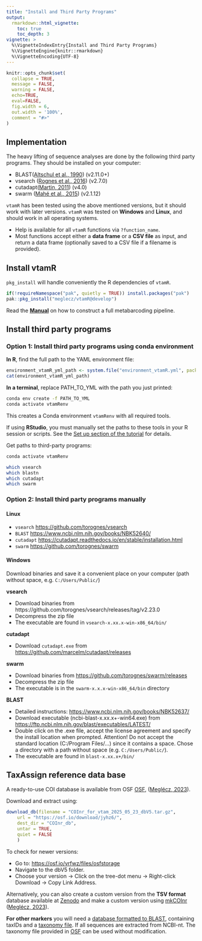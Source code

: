 ```yaml
---
title: "Install and Third Party Programs"
output: 
  rmarkdown::html_vignette:
    toc: true
    toc_depth: 3
vignette: >
  %\VignetteIndexEntry{Install and Third Party Programs}
  %\VignetteEngine{knitr::rmarkdown}
  %\VignetteEncoding{UTF-8}
---
```


```r
knitr::opts_chunk$set(
  collapse = TRUE,
  message = FALSE,
  warning = FALSE,
  echo=TRUE,
  eval=FALSE,
  fig.width = 6,
  out.width = '100%',
  comment = "#>"
)
```

## Implementation

The heavy lifting of sequence analyses are done by the following third party 
programs. They should be installed on your computer:

* BLAST([Altschul et al., 1990](https://pubmed.ncbi.nlm.nih.gov/2231712/)) (v2.11.0+)
* vsearch ([Rognes et al., 2016](https://peerj.com/articles/2584/)) (v2.7.0)
* cutadapt([Martin, 2011](https://journal.embnet.org/index.php/embnetjournal/article/view/200/479)) (v4.0)
* swarm ([Mahé et al., 2015](https://peerj.com/articles/1420/)) (v2.1.12)

`vtamR` has been tested using the above mentioned versions, 
but it should work with later versions.
`vtamR` was tested on **Windows** and **Linux**, and should work in all 
operating systems.

 - Help is available for all `vtamR` functions via `?function_name`.
 - Most functions accept either a **data frame** or a **CSV file** as input, 
 and return a data frame (optionally saved to a CSV file if a filename is provided).


## Install vtamR

`pkg_install` will handle conveniently the R dependencies of `vtamR`. 
```r
if(!requireNamespace("pak", quietly = TRUE)) install.packages("pak")
pak::pkg_install("meglecz/vtamR@develop")
```

Read the **[Manual](https://people.imbe.fr/~emeglecz/vtamR)** 
on how to construct a full metabarcoding pipeline.

## Install third party programs

### Option 1: Install third party programs using conda environment

**In R**, find the full path to the YAML environment file:

```R
environment_vtamR_yml_path <- system.file("environment_vtamR.yml", package = "vtamR")
cat(environment_vtamR_yml_path)
```

**In a terminal**, replace PATH_TO_YML with the path you just printed:

```bash
conda env create -f PATH_TO_YML
conda activate vtamRenv
```

This creates a Conda environment `vtamRenv` with all required tools.

If using **RStudio**, you must manually set the paths to these tools in 
your R session or scripts.
See the [Set up section of the tutorial](tutorial-vtamr-pipeline.html#set-up) 
for details.

Get paths to third-party programs:
```bash
conda activate vtamRenv

which vsearch
which blastn
which cutadapt
which swarm
```

### Option 2: Install third party programs manually

#### Linux

* `vsearch` [https://github.com/torognes/vsearch](https://github.com/torognes/vsearch)
* `BLAST` [https://www.ncbi.nlm.nih.gov/books/NBK52640/](https://www.ncbi.nlm.nih.gov/books/NBK52640/)
* `cutadapt` [https://cutadapt.readthedocs.io/en/stable/installation.html](https://cutadapt.readthedocs.io/en/stable/installation.html)
* `swarm` [https://github.com/torognes/swarm](https://github.com/torognes/swarm)

#### Windows

Download binaries and save it a convenient place on your computer 
(path without space, e.g. `C:/Users/Public/`)

**vsearch**

* Download binaries from https://github.com/torognes/vsearch/releases/tag/v2.23.0
* Decompress the zip file
* The executable are found in `vsearch-x.xx.x-win-x86_64/bin/`

**cutadapt**

* Download `cutadapt.exe` from 
[https://github.com/marcelm/cutadapt/releases](https://github.com/marcelm/cutadapt/releases)

**swarm**

* Download binaries from 
[https://github.com/torognes/swarm/releases](https://github.com/torognes/swarm/releases)
* Decompress the zip file
* The executable is in the `swarm-x.x.x-win-x86_64/bin` directory

**BLAST**

* Detailed instructions: 
[https://www.ncbi.nlm.nih.gov/books/NBK52637/](https://www.ncbi.nlm.nih.gov/books/NBK52637/)
* Download executable (ncbi-blast-x.xx.x+-win64.exe) from [https://ftp.ncbi.nlm.nih.gov/blast/executables/LATEST/](https://ftp.ncbi.nlm.nih.gov/blast/executables/LATEST/)
* Double click on the .exe file, accept the license agreement and specify the 
install location when prompted. Attention! 
Do not accept the standard location (C:/Program Files/...) since it contains a space. 
Chose a directory with a path without space (e.g. `C:/Users/Public/`).
* The executable are found in `blast-x.xx.x+/bin/`

## TaxAssign reference data base

A ready-to-use COI database is available from OSF [OSF](https://osf.io/vrfwz/), 
([Meglécz, 2023](https://onlinelibrary.wiley.com/doi/10.1111/1755-0998.13756)).

Download and extract using:
```r

download_db(filename = "COInr_for_vtam_2025_05_23_dbV5.tar.gz",
    url = "https://osf.io/download/jyhz6/",
    dest_dir = "COInr_db",
    untar = TRUE,
    quiet = FALSE
    )
```

To check for newer versions:

- Go to: [https://osf.io/vrfwz/files/osfstorage](https://osf.io/vrfwz/files/osfstorage)
- Navigate to the dbV5 folder.
- Choose your version → Click on the tree-dot menu → Right-click Download → Copy Link Address.


Alternatively, you can also create a custom version from the **TSV format** database available at
[Zenodo](https://zenodo.org/records/15515860) and make a custom version using 
[mkCOInr](https://github.com/meglecz/mkCOInr)
([Meglécz, 2023](https://onlinelibrary.wiley.com/doi/10.1111/1755-0998.13756)).

**For other markers** you will need a [database formatted to BLAST](tutorial-vtamr-pipeline.html#reference-database-for-taxonomic-assignments), 
containing taxIDs and a 
[taxonomy file](tutorial-vtamr-pipeline.html#reference-database-for-taxonomic-assignments).
If all sequences are extracted from NCBI-nt. The taxonomy file provided in 
[OSF](https://osf.io/vrfwz/) can be used without modification.

